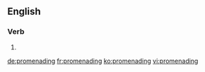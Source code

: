 ==English==

===Verb===
{{head|en|present participle}}

# {{present participle of|promenade|lang=en}}

[[de:promenading]]
[[fr:promenading]]
[[ko:promenading]]
[[vi:promenading]]